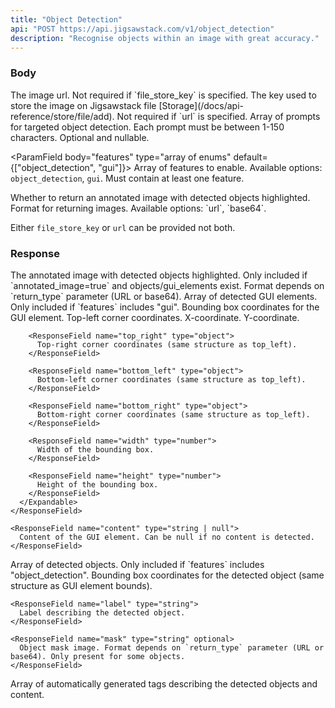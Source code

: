 ```yaml
---
title: "Object Detection"
api: "POST https://api.jigsawstack.com/v1/object_detection"
description: "Recognise objects within an image with great accuracy."
---
```



### Body

<ParamField body="url" type="string">
  The image url. Not required if `file_store_key` is specified.
</ParamField>

<ParamField body="file_store_key" type="string">
  The key used to store the image on Jigsawstack file
  [Storage](/docs/api-reference/store/file/add). Not required if `url` is
  specified.
</ParamField>

<ParamField body="prompts" type="array of strings" optional>
  Array of prompts for targeted object detection. Each prompt must be between 1-150 characters. Optional and nullable.
</ParamField>

<ParamField body="features" type="array of enums" default={["object_detection", "gui"]}>
  Array of features to enable. Available options: `object_detection`, `gui`. Must contain at least one feature.
</ParamField>

<ParamField body="annotated_image" type="boolean" default="false">
  Whether to return an annotated image with detected objects highlighted.
</ParamField>

<ParamField body="return_type" type="enum" default="url">
  Format for returning images. Available options: `url`, `base64`.
</ParamField>

<Info>Either `file_store_key` or `url` can be provided not both.</Info>

<Snippet file="header.mdx" />

### Response

<BasicResponse />

<ResponseField name="annotated_image" type="string" >
  The annotated image with detected objects highlighted. Only included if `annotated_image=true` and objects/gui_elements exist. Format depends on `return_type` parameter (URL or base64).
</ResponseField>

<ResponseField name="gui_elements" type="array">
  Array of detected GUI elements. Only included if `features` includes "gui".
  <Expandable title="GuiElement Object">
    <ResponseField name="bounds" type="object">
      Bounding box coordinates for the GUI element.
      <Expandable title="BoundingBox Object">
        <ResponseField name="top_left" type="object">
          Top-left corner coordinates.
          <Expandable title="Point Object">
            <ResponseField name="x" type="number">
              X-coordinate.
            </ResponseField>
            <ResponseField name="y" type="number">
              Y-coordinate.
            </ResponseField>
          </Expandable>
        </ResponseField>
        
        <ResponseField name="top_right" type="object">
          Top-right corner coordinates (same structure as top_left).
        </ResponseField>
        
        <ResponseField name="bottom_left" type="object">
          Bottom-left corner coordinates (same structure as top_left).
        </ResponseField>
        
        <ResponseField name="bottom_right" type="object">
          Bottom-right corner coordinates (same structure as top_left).
        </ResponseField>
        
        <ResponseField name="width" type="number">
          Width of the bounding box.
        </ResponseField>
        
        <ResponseField name="height" type="number">
          Height of the bounding box.
        </ResponseField>
      </Expandable>
    </ResponseField>
    
    <ResponseField name="content" type="string | null">
      Content of the GUI element. Can be null if no content is detected.
    </ResponseField>
  </Expandable>
</ResponseField>

<ResponseField name="objects" type="array" optional>
  Array of detected objects. Only included if `features` includes "object_detection".
  <Expandable title="DetectedObject Object">
    <ResponseField name="bounds" type="object">
      Bounding box coordinates for the detected object (same structure as GUI element bounds).
    </ResponseField>
    
    <ResponseField name="label" type="string">
      Label describing the detected object.
    </ResponseField>
    
    <ResponseField name="mask" type="string" optional>
      Object mask image. Format depends on `return_type` parameter (URL or base64). Only present for some objects.
    </ResponseField>
  </Expandable>
</ResponseField>

<ResponseField name="tags" type="string[]" optional>
  Array of automatically generated tags describing the detected objects and content.
</ResponseField>

<ObjectDetectionSnippet />
